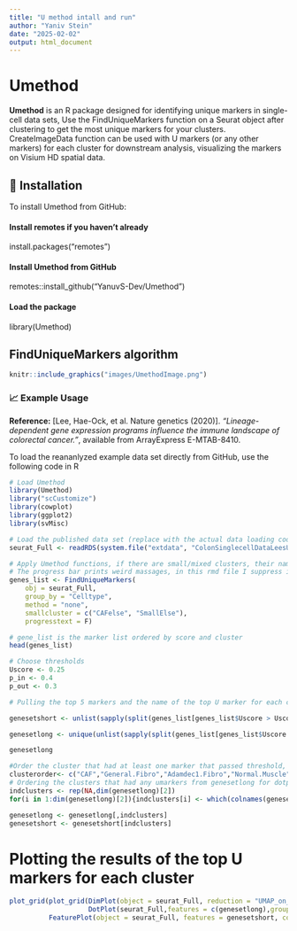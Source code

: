 ```yaml
---
title: "U method intall and run"
author: "Yaniv Stein"
date: "2025-02-02"
output: html_document
---
```


# Umethod

**Umethod** is an R package designed for identifying unique markers in single-cell data sets, Use the FindUniqueMarkers function on a Seurat object after clustering to get the most unique markers for your clusters. CreateImageData function can be used with U markers (or any other markers) for each cluster for downstream analysis, visualizing the markers on Visium HD spatial data.

## 🚀 Installation

To install Umethod from GitHub:

#### Install remotes if you haven't already
install.packages("remotes")

#### Install Umethod from GitHub
remotes::install_github("YanuvS-Dev/Umethod")

#### Load the package
library(Umethod)

## FindUniqueMarkers algorithm

```r
knitr::include_graphics("images/UmethodImage.png")
```


### 📈 Example Usage

**Reference:** [Lee, Hae-Ock, et al. Nature genetics (2020)]. *"Lineage-dependent gene expression programs influence the immune landscape of colorectal cancer."*, available from ArrayExpress E-MTAB-8410.

To load the reananlyzed example data set directly from GitHub, use the following code in R

```r
# Load Umethod
library(Umethod)
library("scCustomize")
library(cowplot)
library(ggplot2)
library(svMisc)

# Load the published data set (replace with the actual data loading code)
seurat_Full <- readRDS(system.file("extdata", "ColonSinglecellDataLeesUmethodSubsampled10.rds", package = "Umethod"))

# Apply Umethod functions, if there are small/mixed clusters, their name should be added to smallcluster variable to omit them.
# The progress bar prints weird massages, in this rmd file I suppress it
genes_list <- FindUniqueMarkers(
    obj = seurat_Full,
    group_by = "Celltype",
    method = "none",
    smallcluster = c("CAFelse", "SmallElse"),
    progresstext = F)

# gene_list is the marker list ordered by score and cluster
head(genes_list)

# Choose thresholds 
Uscore <- 0.25
p_in <- 0.4
p_out <- 0.3

# Pulling the top 5 markers and the name of the top U marker for each cluster

genesetshort <- unlist(sapply(split(genes_list[genes_list$Uscore > Uscore & genes_list$P_in > p_in & genes_list$P_out < p_out,],genes_list[genes_list$Uscore > Uscore & genes_list$P_in > p_in& genes_list$P_out < p_out,]$Cluster),function(x){x[[1]][1]}))

genesetlong <- unique(unlist(sapply(split(genes_list[genes_list$Uscore > Uscore & genes_list$P_in > p_in& genes_list$P_out < p_out,],genes_list[genes_list$Uscore > Uscore & genes_list$P_in > p_in& genes_list$P_out < p_out,]$Cluster),function(x){x[[1]][1:5]})))

genesetlong

#Order the cluster that had at least one marker that passed threshold, as you want them to be plotted.
clusterorder<- c("CAF","General.Fibro","Adamdec1.Fibro","Normal.Muscle","Sox6..Stroma","CAP.else","Endothelial","Macrofague","T.cells","B.cells","Plasma","Epithelial","Cancer")
# Ordering the clusters that had any umarkers from genesetlong for dotplot
indclusters <- rep(NA,dim(genesetlong)[2])
for(i in 1:dim(genesetlong)[2]){indclusters[i] <- which(colnames(genesetlong) == clusterorder[i])}

genesetlong <- genesetlong[,indclusters]
genesetshort <- genesetshort[indclusters]

```

# Plotting the results of the top U markers for each cluster

```r
plot_grid(plot_grid(DimPlot(object = seurat_Full, reduction = "UMAP_on_harmony",pt.size = 0.5, group.by = "Celltype"),
                    DotPlot(seurat_Full,features = c(genesetlong),group.by = "Celltype",scale = F) + theme(axis.text.x = element_text(angle = 90,vjust = -0.0001)),ncol = 1),
          FeaturePlot(object = seurat_Full, features = genesetshort, cols = c("gray", "blue"),reduction = "UMAP_on_harmony",ncol = 3,order = T),ncol = 2)

```

